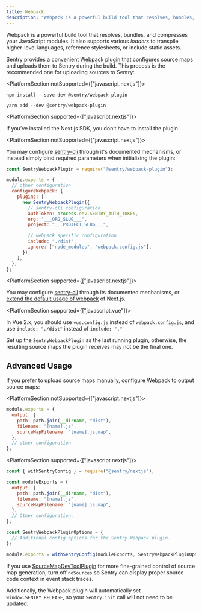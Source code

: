 ```yaml
---
title: Webpack
description: "Webpack is a powerful build tool that resolves, bundles, and compresses your JavaScript modules."
---
```


Webpack is a powerful build tool that resolves, bundles, and compresses your JavaScript modules. It also supports various _loaders_ to transpile higher-level languages, reference stylesheets, or include static assets.

Sentry provides a convenient [Webpack plugin](https://github.com/getsentry/sentry-webpack-plugin) that configures source maps and uploads them to Sentry during the build. This process is the recommended one for uploading sources to Sentry:

<PlatformSection notSupported={["javascript.nextjs"]}>

```shell {tabTitle:npm}
npm install --save-dev @sentry/webpack-plugin
```

```shell {tabTitle:yarn}
yarn add --dev @sentry/webpack-plugin
```

</PlatformSection>

<PlatformSection supported={["javascript.nextjs"]}>
<Note>

If you’ve installed the Next.js SDK, you don’t have to install the plugin.

</Note>
</PlatformSection>

<PlatformSection notSupported={["javascript.nextjs"]}>

You may configure [sentry-cli](/product/cli/configuration/) through it's documented mechanisms, or instead simply bind required parameters when initializing the plugin:

```javascript {filename:webpack.config.js}
const SentryWebpackPlugin = require("@sentry/webpack-plugin");

module.exports = {
  // other configuration
  configureWebpack: {
    plugins: [
      new SentryWebpackPlugin({
        // sentry-cli configuration
        authToken: process.env.SENTRY_AUTH_TOKEN,
        org: "___ORG_SLUG___",
        project: "___PROJECT_SLUG___",

        // webpack specific configuration
        include: "./dist",
        ignore: ["node_modules", "webpack.config.js"],
      }),
    ],
  },
};
```

</PlatformSection>

<PlatformSection supported={["javascript.nextjs"]}>

You may configure [sentry-cli](/product/cli/configuration/) through its documented mechanisms, or [extend the default usage of webpack](/platforms/javascript/guides/nextjs/manual-setup/) of Next.js.

</PlatformSection>

<PlatformSection supported={["javascript.vue"]}>

In Vue 2.x, you should use `vue.config.js` instead of `webpack.config.js`, and use `include: "./dist"` instead of `include: "."`

</PlatformSection>

<Note>

Set up the `SentryWebpackPlugin` as the last running plugin, otherwise, the resulting source maps the plugin receives may not be the final one.

</Note>

## Advanced Usage

If you prefer to upload source maps manually, configure Webpack to output source maps:

<PlatformSection notSupported={["javascript.nextjs"]}>

```javascript
module.exports = {
  output: {
    path: path.join(__dirname, "dist"),
    filename: "[name].js",
    sourceMapFilename: "[name].js.map",
  },
  // other configuration
};
```

</PlatformSection>

<PlatformSection supported={["javascript.nextjs"]}>

```javascript {filename:next.config.js}
const { withSentryConfig } = require("@sentry/nextjs");

const moduleExports = {
  output: {
    path: path.join(__dirname, "dist"),
    filename: "[name].js",
    sourceMapFilename: "[name].js.map",
  },
  // Other configuration.
};

const SentryWebpackPluginOptions = {
  // Additional config options for the Sentry Webpack plugin.
};

module.exports = withSentryConfig(moduleExports, SentryWebpackPluginOptions);
```

</PlatformSection>

If you use [SourceMapDevToolPlugin](https://webpack.js.org/plugins/source-map-dev-tool-plugin) for more fine-grained control of source map generation, turn off `noSources` so Sentry can display proper source code context in event stack traces.

Additionally, the Webpack plugin will automatically set `window.SENTRY_RELEASE`, so your `Sentry.init` call will not need to be updated.
